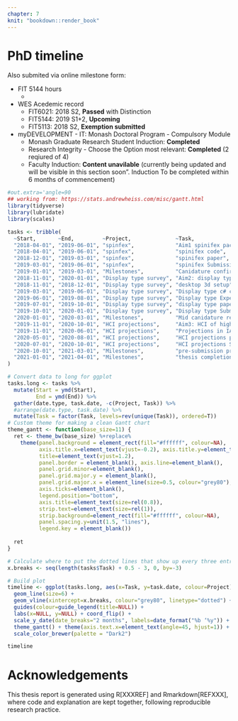 ```yaml
---
chapter: 7
knit: "bookdown::render_book"
---
```


# PhD timeline {-} 

Also submited via online milestone form:

- FIT 5144 hours
    -
- WES Acedemic record
    - FIT6021: 2018 S2, **Passed** with Distinction
    - FIT5144: 2019 S1+2, **Upcoming**
    - FIT5113: 2018 S2, **Exemption submitted**
- myDEVELOPMENT - IT: Monash Doctoral Program - Compulsory Module
    - Monash Graduate Research Student Induction: **Completed** 
    - Research Integrity - Choose the Option most relevant: **Completed** (2 reqiured of 4)
    - Faculty Induction: **Content unavilable** (currently being updated and will be visible in this section soon". Induction To be completed within 6 months of commencement)
    


```r
#out.extra='angle=90
## working from: https://stats.andrewheiss.com/misc/gantt.html
library(tidyverse)
library(lubridate)
library(scales)

tasks <- tribble(
  ~Start,       ~End,         ~Project,              ~Task,
  "2018-04-01", "2019-06-01", "spinfex",             "Aim1 spinifex package",
  "2018-04-01", "2019-06-01", "spinfex",             "spinifex code",
  "2018-12-01", "2019-03-01", "spinfex",             "spinifex paper",
  "2019-03-01", "2019-06-01", "spinfex",             "spinifex Submission and follow-up",
  "2019-01-01", "2019-03-01", "Milestones",          "Canidature confirmation",
  "2018-11-01", "2020-01-01", "Display type survey", "Aim2: display type exp survey",
  "2018-11-01", "2018-12-01", "Display type survey", "desktop 3d setup",
  "2019-03-01", "2019-06-01", "Display type survey", "Display type c# code",
  "2019-06-01", "2019-08-01", "Display type survey", "Display type Experimental survey",
  "2019-07-01", "2019-10-01", "Display type survey", "display type paper",
  "2019-10-01", "2020-01-01", "Display type survey", "Display type Submission and follow-up",
  "2020-01-01", "2020-03-01", "Milestones",          "Mid canidature review",
  "2019-11-01", "2020-10-01", "HCI projections",     "Aim3: HCI of high dim projections",
  "2019-11-01", "2020-06-01", "HCI projections",     "Projections in IATK, C# code",
  "2020-05-01", "2020-08-01", "HCI projections",     "HCI projections paper",
  "2020-07-01", "2020-10-01", "HCI projections",     "HCI projections Submission and follow-up",
  "2020-10-01", "2021-03-01", "Milestones",          "pre-submission presentation",
  "2021-01-01", "2021-04-01", "Milestones",          "thesis completion and submission"
)

# Convert data to long for ggplot
tasks.long <- tasks %>%
  mutate(Start = ymd(Start),
         End = ymd(End)) %>%
  gather(date.type, task.date, -c(Project, Task)) %>%
  #arrange(date.type, task.date) %>%
  mutate(Task = factor(Task, levels=rev(unique(Task)), ordered=T))
# Custom theme for making a clean Gantt chart
theme_gantt <- function(base_size=11) {
  ret <- theme_bw(base_size) %+replace%
    theme(panel.background = element_rect(fill="#ffffff", colour=NA),
          axis.title.x=element_text(vjust=-0.2), axis.title.y=element_text(vjust=1.5),
          title=element_text(vjust=1.2),
          panel.border = element_blank(), axis.line=element_blank(),
          panel.grid.minor=element_blank(),
          panel.grid.major.y = element_blank(),
          panel.grid.major.x = element_line(size=0.5, colour="grey80"),
          axis.ticks=element_blank(),
          legend.position="bottom", 
          axis.title=element_text(size=rel(0.8)),
          strip.text=element_text(size=rel(1)),
          strip.background=element_rect(fill="#ffffff", colour=NA),
          panel.spacing.y=unit(1.5, "lines"),
          legend.key = element_blank())
  
  ret
}

# Calculate where to put the dotted lines that show up every three entries
x.breaks <- seq(length(tasks$Task) + 0.5 - 3, 0, by=-3)

# Build plot
timeline <- ggplot(tasks.long, aes(x=Task, y=task.date, colour=Project)) + 
  geom_line(size=6) + 
  geom_vline(xintercept=x.breaks, colour="grey80", linetype="dotted") + 
  guides(colour=guide_legend(title=NULL)) +
  labs(x=NULL, y=NULL) + coord_flip() +
  scale_y_date(date_breaks="2 months", labels=date_format("%b ‘%y")) +
  theme_gantt() + theme(axis.text.x=element_text(angle=45, hjust=1)) +
  scale_color_brewer(palette = "Dark2")

timeline
```

# Acknowledgements {-} 

This thesis report is generated using R[XXXREF] and Rmarkdown[REFXXX], where code and explanation are kept together, following reproducible research practice. 
